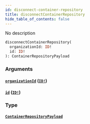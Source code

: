 ```yaml
---
id: disconnect-container-repository
title: disconnectContainerRepository
hide_table_of_contents: false
---
```



No description

```graphql
disconnectContainerRepository(
  organizationId: ID!
  id: ID!
): ContainerRepositoryPayload
```


### Arguments

#### [`organizationId`](#) ([`ID!`](/swapi/scalars/id))




#### [`id`](#) ([`ID!`](/swapi/scalars/id))




### Type

#### [`ContainerRepositoryPayload`](/swapi/objects/container-repository-payload)
